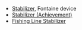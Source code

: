 {{Disambiguation}}
* [[Stabilizer]], Fontaine device
* [[Stabilizer (Achievement)]]
* [[Fishing Line Stabilizer]]